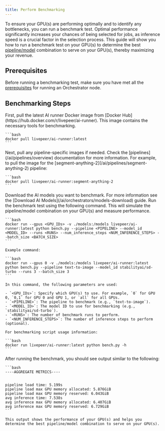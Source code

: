 ```yaml
---
title: Perform Benchmarking
---
```


To ensure your GPU(s) are performing optimally and to identify any bottlenecks,
you can run a benchmark test. Optimal performance significantly increases your
chances of being selected for jobs, as inference speed is a crucial factor in
the selection process. This guide will show you how to run a benchmark test on
your GPU(s) to determine the best [pipeline/model](/ai/pipelines/overview)
combination to serve on your GPU(s), thereby maximizing your revenue.

## Prerequisites

Before running a benchmarking test, make sure you have met all the
[prerequisites](/ai/orchestrators/get-started#prerequisites) for running an
Orchestrator node.

## Benchmarking Steps

<Steps>
  <Step title="Pull the AI Runner Docker Image">
    First, pull the latest AI runner Docker image from [Docker Hub](https://hub.docker.com/r/livepeer/ai-runner). This image contains the necessary tools for benchmarking.

    ```bash
    docker pull livepeer/ai-runner:latest
    ```

  </Step>
  <Step title="Pull Pipeline-Specific Images">
    Next, pull any pipeline-specific images if needed. Check the [pipelines](/ai/pipelines/overview) documentation for more information. For example, to pull the image for the [segment-anything-2](/ai/pipelines/segment-anything-2) pipeline:

    ```bash
    docker pull livepeer/ai-runner:segment-anything-2
    ```

  </Step>
  <Step title="Download AI Models">
    Download the AI models you want to benchmark. For more information see the [Download AI Models](/ai/orchestrators/models-download) guide.
  </Step>
  <Step title="Execute the Benchmark Test">
    Run the benchmark test using the following command. This will simulate the pipeline/model combination on your GPU(s) and measure performance.

    ```bash
    docker run --gpus <GPU_IDs> -v ./models:/models livepeer/ai-runner:latest python bench.py --pipeline <PIPELINE> --model_id <MODEL_ID> --runs <RUNS> --num_inference_steps <NUM_INFERENCE_STEPS> --batch_size <BATCH_SIZE>
    ```

    Example command:

    ```bash
    docker run --gpus 0 -v ./models:/models livepeer/ai-runner:latest python bench.py --pipeline text-to-image --model_id stabilityai/sd-turbo --runs 3 --batch_size 3
    ```

    In this command, the following parameters are used:

    - `<GPU_IDs>`: Specify which GPU(s) to use. For example, `0` for GPU 0, `0,1` for GPU 0 and GPU 1, or `all` for all GPUs.
    - `<PIPELINE>`: The pipeline to benchmark (e.g., `text-to-image`).
    - `<MODEL_ID>`: The model ID to use for benchmarking (e.g., `stabilityai/sd-turbo`).
    - `<RUNS>`: The number of benchmark runs to perform.
    - `<NUM_INFERENCE_STEPS>`: The number of inference steps to perform (optional).

    For benchmarking script usage information:

    ```bash
    docker run livepeer/ai-runner:latest python bench.py -h
    ```

  </Step>
  <Step title="Analyze the Benchmark Results">
    After running the benchmark, you should see output similar to the following:

    ```bash
    ----AGGREGATE METRICS----


    pipeline load time: 5.199s
    pipeline load max GPU memory allocated: 5.876GiB
    pipeline load max GPU memory reserved: 6.043GiB
    avg inference time: 7.538s
    avg inference max GPU memory allocated: 6.407GiB
    avg inference max GPU memory reserved: 6.729GiB
    ```

    This output shows the performance of your GPU(s) and helps you determine the best pipeline/model combination to serve on your GPU(s).

  </Step>
</Steps>
